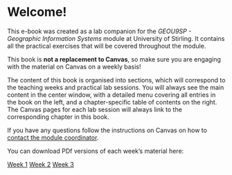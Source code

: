 # Welcome! {.unnumbered}

This e-book was created as a lab companion for the *GEOU9SP - Geographic Information Systems* module at University of Stirling. It contains all the practical exercises that will be covered throughout the module.

This book is **not a replacement to Canvas**, so make sure you are engaging with the material on Canvas on a weekly basis!

The content of this book is organised into sections, which will correspond to the teaching weeks and practical lab sessions. You will always see the main content in the center window, with a detailed menu covering all entries in the book on the left, and a chapter-specific table of contents on the right. The Canvas pages for each lab session will always link to the corresponding chapter in this book.  

If you have any questions follow the instructions on Canvas on how to [contact the module coordinator](). 

You can download PDf versions of each week's material here:

[Week 1](https://thiagosfsilva.github.io/GEOU9SP_workbook/pdfs/Week_1_GEOU9SP-GIS-Workbook.pdf)
[Week 2](https://thiagosfsilva.github.io/GEOU9SP_workbook/pdfs/Week_2_GEOU9SP-GIS-Workbook.pdf)
[Week 3](https://thiagosfsilva.github.io/GEOU9SP_workbook/pdfs/Week_3_GEOU9SP-GIS-Workbook.pdf)